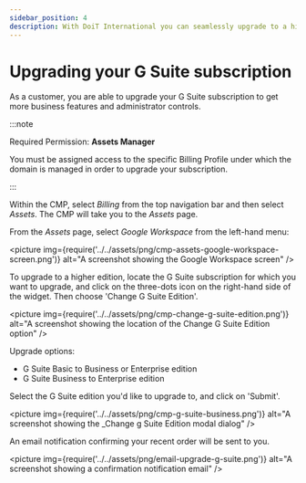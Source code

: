 ```yaml
---
sidebar_position: 4
description: With DoiT International you can seamlessly upgrade to a higher tier G Suite or Workspace subscription.
---
```


# Upgrading your G Suite subscription

As a customer, you are able to upgrade your G Suite subscription to get more business features and administrator controls.

:::note

Required Permission: **Assets Manager**

You must be assigned access to the specific Billing Profile under which the domain is managed in order to upgrade your subscription.

:::

Within the CMP, select _Billing_ from the top navigation bar and then select _Assets_. The CMP will take you to the _Assets_ page.

From the _Assets_ page, select _Google Workspace_ from the left-hand menu:

<picture
  img={require('../../assets/png/cmp-assets-google-workspace-screen.png')}
  alt="A screenshot showing the Google Workspace screen"
/>

To upgrade to a higher edition, locate the G Suite subscription for which you want to upgrade, and click on the three-dots icon on the right-hand side of the widget. Then choose 'Change G Suite Edition'.

<picture
  img={require('../../assets/png/cmp-change-g-suite-edition.png')}
  alt="A screenshot showing the location of the Change G Suite Edition option"
/>

Upgrade options:

- G Suite Basic to Business or Enterprise edition
- G Suite Business to Enterprise edition

Select the G Suite edition you'd like to upgrade to, and click on 'Submit'.

<picture
  img={require('../../assets/png/cmp-g-suite-business.png')}
  alt="A screenshot showing the _Change g Suite Edition modal dialog"
/>

An email notification confirming your recent order will be sent to you.

<picture
  img={require('../../assets/png/email-upgrade-g-suite.png')}
  alt="A screenshot showing a confirmation notification email"
/>
